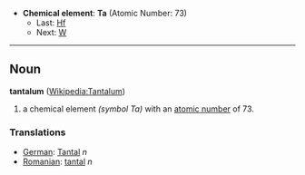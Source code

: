 *'''Chemical element''': '''Ta''' (Atomic Number: 73)
**Last: [[Hafnium|Hf]]
**Next: [[Tungsten|W]]
----
== Noun ==
'''tantalum''' ([[en:Tantalum|Wikipedia:Tantalum]])

# a chemical element ''(symbol Ta)'' with an [[atomic number]] of 73.

===Translations===
*[[German]]: [[Tantal]] ''n''
*[[Romanian]]: [[tantal]] ''n''